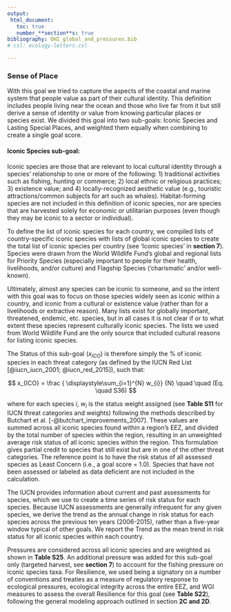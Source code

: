 ```yaml
---
output:
 html_document:
   toc: true
   number_**section**s: true
bibliography: OHI_global_and_pressures.bib
# csl: ecology-letters.csl

---
```


### Sense of Place

With this goal we tried to capture the aspects of the coastal and marine system that people value as part of their cultural identity. This definition includes people living near the ocean and those who live far from it but still derive a sense of identity or value from knowing particular places or species exist. We divided this goal into two sub-goals: Iconic Species and Lasting Special Places, and weighted them equally when combining to create a single goal score.

#### Iconic Species sub-goal:

Iconic species are those that are relevant to local cultural identity through a species’ relationship to one or more of the following: 1) traditional activities such as fishing, hunting or commerce; 2) local ethnic or religious practices; 3) existence value; and 4) locally-recognized aesthetic value (e.g., touristic attractions/common subjects for art such as whales). 
Habitat-forming species are not included in this definition of iconic species, nor are species that are harvested solely for economic or utilitarian purposes (even though they may be iconic to a sector or individual).

To define the list of iconic species for each country, we compiled lists of country-specific iconic species with lists of global iconic species to create the total list of iconic species per country (see ‘Iconic species’ in **section 7**). 
Species were drawn from the World Wildlife Fund’s global and regional lists for Priority Species (especially important to people for their health, livelihoods, and/or culture) and Flagship Species (‘charismatic’ and/or well-known).

Ultimately, almost any species can be iconic to someone, and so the intent with this goal was to focus on those species widely seen as iconic within a country, and iconic from a cultural or existence value (rather than for a livelihoods or extractive reason).
Many lists exist for globally important, threatened, endemic, etc. species, but in all cases it is not clear if or to what extent these species represent culturally iconic species. The lists we used from World Wildlife Fund are the only source that included cultural reasons for listing iconic species.

The Status of this sub-goal ($x_{ICO}$) is therefore simply the % of iconic species in each threat category (as defined by the IUCN Red List [@iucn_iucn_2001; @iucn_red_2015]), such that:

<!--
$$
x_{ICO} = \frac { \displaystyle\sum_{i=1}^{6}{ S_{i}\times w_{i} }  }{ \displaystyle\sum_{i=1}^{6}{ S_{i} } } \quad \quad (Eq.\quad S36)
$$
-->

<!-- note the code above is the original version from 2012; I like this version below, which simply replaces the category numbers 1-6 with letters from EX (Extinct) to LC (Least Concern), which are directly referenced in Table 11.-->

<!--
$$
x_{ICO} = \frac { \displaystyle\sum_{ i=EX }^{ LC }{ S_{i}\times w_{i} }  }{ \displaystyle\sum_{ i=EX }^{ LC }{ S_{i} }  } \quad \quad (Eq.\quad S36)
$$

where for each IUCN threat category $i$, $S_{i}$ is the number of assessed species in category $i$ and $w_{i}$ is the status weight assigned (see **Table S11** for IUCN threat categories and weights) following the methods described by Butchart et al. [-@butchart_improvements_2007]. This formulation gives partial credit to species that still exist but are in one of the other threat categories. The reference point is to have the risk status of all assessed species as Least Concern (i.e., a goal score = 1.0). Species that have not been assessed or labeled as data deficient are not included in the calculation.
-->

$$
x_{ICO} = \frac { \displaystyle\sum_{i=1}^{N} w_{i}} {N} \quad \quad (Eq. \quad S36)
$$

where for each species $i$, $w_{i}$ is the status weight assigned (see **Table S11** for IUCN threat categories and weights) following the methods described by Butchart et al. [-@butchart_improvements_2007]. These values are summed across all iconic species found within a region's EEZ, and divided by the total number of species within the region, resulting in an unweighted average risk status of all iconic species within the region.  This formulation gives partial credit to species that still exist but are in one of the other threat categories. The reference point is to have the risk status of all assessed species as Least Concern (i.e., a goal score = 1.0). Species that have not been assessed or labeled as data deficient are not included in the calculation.

The IUCN provides information about current and past assessments for species, which we use to create a time series of risk status for each species.  Because IUCN assessments are generally infrequent for any given species, we derive the trend as the annual change in risk status for each species across the previous ten years (2006-2015), rather than a five-year window typical of other goals.  We report the Trend as the mean trend in risk status for all iconic species within each country.

<!--The IUCN provides information about whether assessed species are increasing, stable or decreasing in population size, or whether the trend is unknown. We report the Trend as the average of the recorded (categorical) trend (excluding unknown trends) for all the iconic species assessed by IUCN in each country, giving scores of 0.5 (increasing population), 0.0 (stable), and -0.5 (decreasing population) to each species. -->

Pressures are considered across all iconic species and are weighted as shown in **Table S25**. An additional pressure was added for this sub-goal only (targeted harvest, see **section 7**) to account for the fishing pressure on iconic species taxa. For Resilience, we used being a signatory on a number of conventions and treaties as a measure of regulatory response to ecological pressures, ecological integrity across the entire EEZ, and WGI measures to assess the overall Resilience for this goal (see **Table S22**), following the general modeling approach outlined in section **2C and 2D**.
